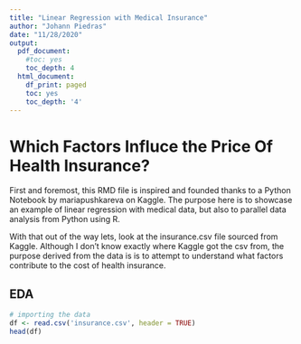 ```yaml
---
title: "Linear Regression with Medical Insurance"
author: "Johann Piedras"
date: "11/28/2020"
output:  
  pdf_document:
    #toc: yes
    toc_depth: 4
  html_document:
    df_print: paged
    toc: yes
    toc_depth: '4'
---
```

\newpage
\tableofcontents
\pagebreak[4]

# Which Factors Influce the Price Of Health Insurance? 
First and foremost, this RMD file is inspired and founded thanks to a Python Notebook by mariapushkareva on Kaggle. The purpose here is to showcase an example of linear regression with medical data, but also to parallel data analysis from Python using R. \

With that out of the way lets, look at the insurance.csv file sourced from Kaggle. Although I don't know exactly where Kaggle got the csv from, the purpose derived from the data is is to attempt to understand what factors contribute to the cost of health insurance. 

## EDA

```r
# importing the data
df <- read.csv('insurance.csv', header = TRUE)
head(df)
```



